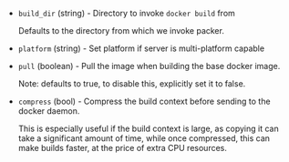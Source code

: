 <!-- Code generated from the comments of the DockerfileBootstrapConfig struct in builder/docker/dockerfile_config.go; DO NOT EDIT MANUALLY -->

- `build_dir` (string) - Directory to invoke `docker build` from
  
  Defaults to the directory from which we invoke packer.

- `platform` (string) - Set platform if server is multi-platform capable

- `pull` (boolean) - Pull the image when building the base docker image.
  
  Note: defaults to true, to disable this, explicitly set it to false.

- `compress` (bool) - Compress the build context before sending to the docker daemon.
  
  This is especially useful if the build context is large, as copying it
  can take a significant amount of time, while once compressed, this
  can make builds faster, at the price of extra CPU resources.

<!-- End of code generated from the comments of the DockerfileBootstrapConfig struct in builder/docker/dockerfile_config.go; -->

